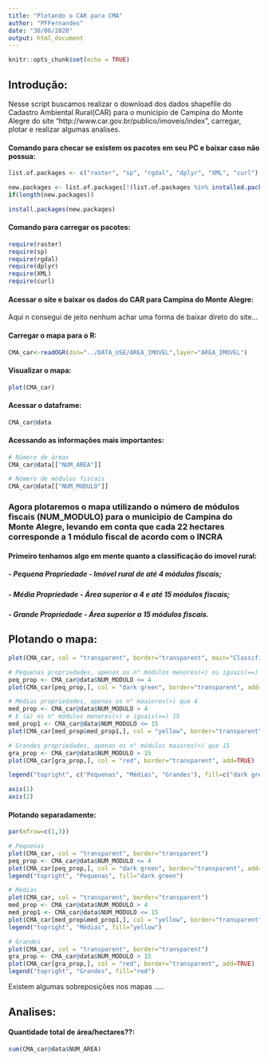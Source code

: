 ```yaml
---
title: "Plotando o CAR para CMA"
author: "PFFernandes"
date: "30/06/2020"
output: html_document
---
```


```r
knitr::opts_chunk$set(echo = TRUE)
```

## Introdução:
Nesse script buscamos realizar o download dos dados shapefile do Cadastro Ambiental Rural(CAR) para o municipio de Campina do Monte Alegre do site "http://www.car.gov.br/publico/imoveis/index", carregar, plotar e realizar algumas analises.

#### Comando para checar se existem os pacotes em seu PC e baixar caso não possua:
```r
list.of.packages <- c("raster", "sp", "rgdal", "dplyr", "XML", "curl")

new.packages <- list.of.packages[!(list.of.packages %in% installed.packages()[,"Package"])]
if(length(new.packages)) 

install.packages(new.packages)
```

#### Comando para carregar os pacotes:
```r
require(raster)
require(sp)
require(rgdal)
require(dplyr)
require(XML)
require(curl)
```

#### Acessar o site e baixar os dados do CAR para Campina do Monte Alegre:
Aqui n consegui de jeito nenhum achar uma forma de baixar direto do site...

#### Carregar o mapa para o R:
```r
CMA_car<-readOGR(dsn="../DATA_USE/AREA_IMOVEL",layer="AREA_IMOVEL")
```

#### Visualizar o mapa:
```r
plot(CMA_car)
```

#### Acessar o dataframe:
```r
CMA_car@data
```

#### Acessando as informações mais importantes: 
```r
# Número de áreas
CMA_car@data[["NUM_AREA"]]
```

```r
# Número de módulos fiscais
CMA_car@data[["NUM_MODULO"]]
```

### Agora plotaremos o mapa utilizando o número de módulos fiscais (NUM_MODULO) para o municipio de Campina do Monte Alegre, levando em conta que cada 22 hectares corresponde a 1 módulo fiscal de acordo com o INCRA

#### Primeiro tenhamos algo em mente quanto a classificação do imovel rural:
##### - Pequena Propriedade - Imóvel rural de até 4 módulos fiscais;
##### - Média Propriedade - Área superior a 4 e até 15 módulos fiscais;
##### - Grande Propriedade - Área superior a 15 módulos fiscais.

## Plotando o mapa:
```r
plot(CMA_car, col = "transparent", border="transparent", main="Classificação dos Imóveis Rurais de CMA")

# Pequenas propriedades, apenas os n° módulos menores(<) ou iguais(==) 4
peq_prop <- CMA_car@data$NUM_MODULO <= 4
plot(CMA_car[peq_prop,], col = "dark green", border="transparent", add=TRUE)

# Médias propriedades, apenas os n° maaiores(>) que 4
med_prop <- CMA_car@data$NUM_MODULO > 4
# E (&) os n° módulos menores(<) e iguais(==) 15
med_prop1 <- CMA_car@data$NUM_MODULO <= 15
plot(CMA_car[med_prop&med_prop1,], col = "yellow", border="transparent", add=TRUE)

# Grandes propriedades, apenas os n° módulos maiores(>) que 15 
gra_prop <- CMA_car@data$NUM_MODULO > 15
plot(CMA_car[gra_prop,], col = "red", border="transparent", add=TRUE)

legend("topright", c("Pequenas", "Médias", "Grandes"), fill=c("dark green", "yellow", "red"))

axis(1)
axis(2)

```

#### Plotando separadamente:
```r
par(mfrow=c(1,3))

# Pequenas
plot(CMA_car, col = "transparent", border="transparent")
peq_prop <- CMA_car@data$NUM_MODULO <= 4
plot(CMA_car[peq_prop,], col = "dark green", border="transparent", add=TRUE)
legend("topright", "Pequenas", fill="dark green")

# Médias
plot(CMA_car, col = "transparent", border="transparent")
med_prop <- CMA_car@data$NUM_MODULO > 4
med_prop1 <- CMA_car@data$NUM_MODULO <= 15
plot(CMA_car[med_prop&med_prop1,], col = "yellow", border="transparent", add=TRUE)
legend("topright", "Médias", fill="yellow")

# Grandes
plot(CMA_car, col = "transparent", border="transparent")
gra_prop <- CMA_car@data$NUM_MODULO > 15
plot(CMA_car[gra_prop,], col = "red", border="transparent", add=TRUE)
legend("topright", "Grandes", fill="red")

```
Existem algumas sobreposições nos mapas .....


## Analises:

#### Quantidade total de área/hectares??:
```r
sum(CMA_car@data$NUM_AREA)
```


